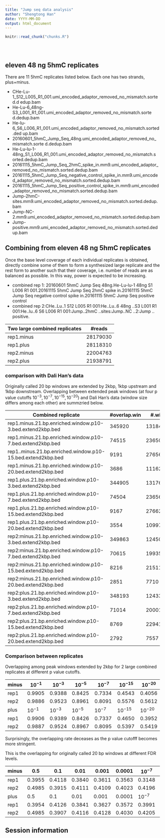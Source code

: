 ```yaml
---
title: "Jump seq data analysis"
author: "Shengtong Han"
date: YYYY-MM-DD
output: html_document
---
```


<!-- The file analysis/chunks.R contains chunks that define default settings
shared across the workflowr files. -->
```r
knitr::read_chunk("chunks.R")
```

<!-- Update knitr chunk options -->
```r
```

<!-- Insert the date the file was last updated -->
```r
```

<!-- Insert the code version (Git commit SHA1) if Git repository exists and R
 package git2r is installed -->
```r
```

<!-- Add your analysis here -->
## eleven 48 ng 5hmC replicates
There are 11 5hmC replicates listed below. Each one has two strands, plus+minus. 


* CHe-Lu-1_S12_L005_R1_001.umi_encoded_adaptor_removed_no_mismatch.sorted.d
edup.bam
* He-Lu-6_48ng-S3_L001_R1_001.umi_encoded_adaptor_removed_no_mismatch.sorte
d.dedup.bam
* He-lu-6_S6_L006_R1_001.umi_encoded_adaptor_removed_no_mismatch.sorted.ded
up.bam
* 20160601_5hmC_Jump_Seq_48ng.umi_encoded_adaptor_removed_no_mismatch.sorte
d.dedup.bam
* He-Lu-lu-1-48ng_S1_L006_R1_001.umi_encoded_adaptor_removed_no_mismatch.s
orted.dedup.bam
* 20161115_5hmC_Jump_Seq_2hmC_spike_in.mm9.umi_encoded_adaptor_removed_no_mismatch.sorted.dedup.bam
* 20161115_5hmC_Jump_Seq_negative_control_spike_in.mm9.umi_encoded_adaptor_removed_no_mismatch.sorted.dedup.bam
* 20161115_5hmC_Jump_Seq_positive_control_spike_in.mm9.umi_encoded_adaptor_removed_no_mismatch.sorted.dedup.bam
* Jump-2hmC-sites.mm9.umi_encoded_adaptor_removed_no_mismatch.sorted.dedup.bam
* Jump-NC-2.mm9.umi_encoded_adaptor_removed_no_mismatch.sorted.dedup.bam
* Jump-positive.mm9.umi_encoded_adaptor_removed_no_mismatch.sorted.dedup.bam

## Combining from eleven 48 ng 5hmC replicates
Once the base level coverage of each individual replicates is obtained, directly combine some of them to form a synthesized large replicate and the rest form to another such that their coverage, i.e. number of reads are as balanced as possible. In this way, power is expected to be increasing. 

* combined rep 1: 20160601 5hmC Jump Seq 48ng.He-Lu-lu-1 
48ng S1 L006 R1 001.20161115 5hmC Jump Seq 2hmC spike in.20161115 5hmC Jump Seq negative control spike in.20161115 5hmC Jump Seq positive control
* combined rep 2:CHe..Lu..1 S12 L005 R1 001:He..Lu..6 48ng ..S3 L001 R1 001:He..lu..6 S6 L006 R1 001:Jump..2hmC ..sites:Jump..NC ..2:Jump .. positive.

Two large combined replicates | \#reads
------------------------------|-----------
rep1.minus | 28179030 
rep1.plus | 28118310
rep2.minus | 22004763
rep2.plus | 21938791

### comparison with Dali Han's data
Originally called 20 bp windows are extended by 2kbp, 1kbp upstream and 1kbp downstream. Overlapping between extended peak windows (at four p value cutoffs $10^{-3}, 10^{-7}, 10^{-15}, 10^{-20}$) and Dali Han's data (window size differs among each other) are summzried below. 

Combined replicate | \#overlap.win | \#.win | ratio
-------------------|---------------|--------|------
rep1.minus.21.bp.enriched.window.p10-3.bed.extend2kbp.bed | 345920 | 1318454 | 0.2623679
rep1.minus.21.bp.enriched.window.p10-7.bed.extend2kbp.bed | 74515 | 236507 | 0.3150647
rep1..minus.21.bp.enriched.window.p10-15.bed.extend2kbp.bed | 9191 | 27656 | 0.3323329
rep1.minus.21.bp.enriched.window.p10-20.bed.extend2kbp.bed | 3686 | 11162 | 0.3302276
rep1.plus.21.bp.enriched.window.p10-3.bed.extend2kbp.bed | 344905 | 1317670 | 0.2617537
rep1.plus.21.bp.enriched.window.p10-7.bed.extend2kbp.bed | 74504 | 236568 | 0.3149369
rep1.plus.21.bp.enriched.window.p10-15.bed.extend2kbp.bed | 9167 | 27662 | 0.3313932
rep1.plus.21.bp.enriched.window.p10-20.bed.extend2kbp.bed | 3554 | 10997 | 0.3231790
rep2:minus.21.bp.enriched.window.p10-3.bed.extend2kbp.bed | 349863 | 1245093 | 0.2809935
rep2:minus.21.bp.enriched.window.p10-7.bed.extend2kbp.bed | 70615 | 199358 | 0.3542120
rep2:minus.21.bp.enriched.window.p10-15.bed.extend2kbp.bed | 8216 | 21511 | 0.3819441
rep2:minus.21.bp.enriched.window.p10-20.bed.extend2kbp.bed | 2851 | 7710 | 0.3697795
rep2:plus.21.bp.enriched.window.p10-3.bed.extend2kbp.bed | 348193 | 1243355 | 0.2800431
rep2:plus.21.bp.enriched.window.p10-7.bed.extend2kbp.bed | 71014 | 200017 | 0.3550398
rep2:plus.21.bp.enriched.window.p10-15.bed.extend2kbp.bed | 8769 | 22941 | 0.3822414
rep2:plus.21.bp.enriched.window.p10-20.bed.extend2kbp.bed | 2792 | 7557 | 0.3694588


### Comparison between replicates 
Overlapping among peak windows extended by 2kbp for 2 large combined replicates at different p value cutoffs. 


minus | $10^{-1}$| $10^{-3}$ | $10^{-5}$ |$10^{-7}$ | $10^{-15}$ | $10^{-20}$
------|----------|-|-----------|------------|-------------|--
rep1 | 0.9905  |0.9388 | 0.8425 |0.7334 | 0.4543 | 0.4056
rep2 |0.9886 | 0.9523 |  0.8961 |0.8091 | 0.5576 | 0.5612
plus |$10^{-1}$| $10^{-3}$ | $10^{-5}$|$10^{-7}$ | $10^{-15}$ | $10^{-20}$
rep1 | 0.9906 | 0.9389 | 0.8426 |0.7337 | 0.4650 | 0.3952
rep2 |0.9887 | 0.9524 | 0.8967 |0.8095 | 0.5397 | 0.5419

Surprisingly, the overlapping rate deceases as the p value cutofff becomes more stringent. 


This is the overlapping for originally called 20 bp windows at different FDR levels. 


minus | 0.5| 0.1 | 0.01|0.001 | 0.0001 |$10^{-7}$ |$10^{-10}$
------|----------|-|-----------|------------|----|-----|---
rep1 |0.3955| 0.4118 | 0.3840 | 0.3611| 0.3563| 0.3148 |0.3118
rep2 |0.4985 | 0.3915  |  0.4111 |0.4109 | 0.4023| 0.4196| 0.4231
plus |0.5| 0.1 | 0.01|0.001 | 0.0001 | $10^{-7}$ |$10^{-10}$
rep1 | 0.3954 | 0.4126 | 0.3841 |0.3627 | 0.3572 | 0.3991|0.3115
rep2 |0.4985 | 0.3907 | 0.4116 |0.4128 | 0.4030 | 0.4205| 0.4205


## Session information

<!-- Insert the session information into the document -->
```r
```
